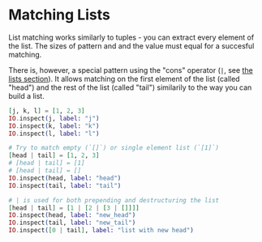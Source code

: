 
# Matching Lists

List matching works similarly to tuples - you can extract every element of the list.
The sizes of pattern and and the value must equal for a succesful matching.

There is, however, a special pattern using the "cons" operator (`|`, see [the lists section](../data-structures/lists-basics)).
It allows matching on the first element of the list (called "head")
and the rest of the list (called "tail") similarily to the way you can build a list.

<EditorCode>

```elixir
[j, k, l] = [1, 2, 3]
IO.inspect(j, label: "j")
IO.inspect(k, label: "k")
IO.inspect(l, label: "l")

# Try to match empty (`[]`) or single element list (`[1]`)
[head | tail] = [1, 2, 3]
# [head | tail] = [1]
# [head | tail] = []
IO.inspect(head, label: "head")
IO.inspect(tail, label: "tail")

# | is used for both prepending and destructuring the list
[head | tail] = [1 | [2 | [3 | []]]]
IO.inspect(head, label: "new_head")
IO.inspect(tail, label: "new_tail")
IO.inspect([0 | tail], label: "list with new head")
```

</EditorCode>
